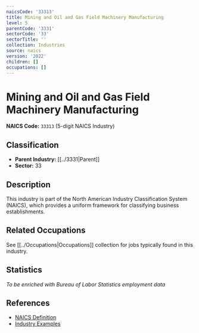 ```yaml
---
naicsCode: '33313'
title: Mining and Oil and Gas Field Machinery Manufacturing
level: 5
parentCode: '3331'
sectorCode: '33'
sectorTitle: ''
collection: Industries
source: naics
version: '2022'
children: []
occupations: []
---
```

# Mining and Oil and Gas Field Machinery Manufacturing

**NAICS Code:** `33313` (5-digit NAICS Industry)

## Classification

- **Parent Industry:** [[../3331|Parent]]
- **Sector:** 33

## Description

This industry is part of the North American Industry Classification System (NAICS), which provides a uniform framework for classifying business establishments.

## Related Occupations

See [[../Occupations|Occupations]] collection for jobs typically found in this industry.

## Statistics

*To be enriched with Bureau of Labor Statistics employment data*

## References

- [NAICS Definition](https://www.census.gov/naics/)
- [Industry Examples](https://www.census.gov/naics/2022NAICS/)

